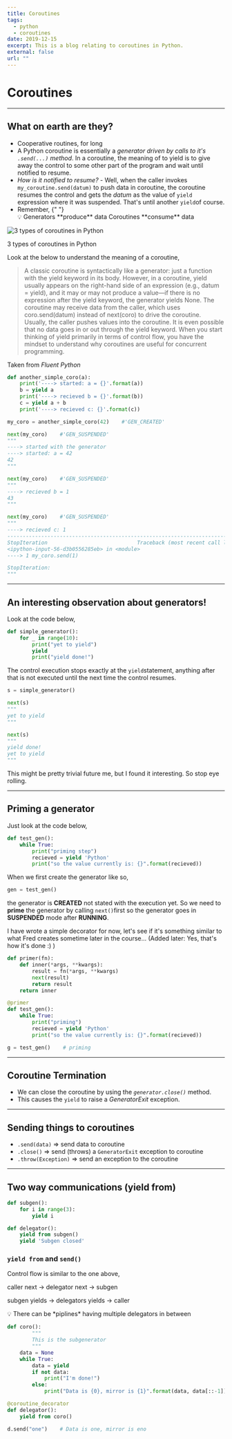 ```yaml
---
title: Coroutines
tags:
  - python
  - coroutines
date: 2019-12-15
excerpt: This is a blog relating to coroutines in Python.
external: false
url: ""
---
```


# Coroutines

---

## What on earth are they?

- Cooperative routines, for long
- A Python coroutine is essentially a _generator driven by calls to it's `.send(...)` method_. In a coroutine, the meaning of to yield is to give away the control to some other part of the program and wait until notified to resume.
- _How is it notified to resume?_ - Well, when the caller invokes `my_coroutine.send(datum)` to push data in coroutine, the coroutine resumes the control and gets the _datum_ as the value of `yield` expression where it was suspended. That's until another `yield`of course.
- Remember,
  {" "}
  <aside>💡 Generators **produce** data Coroutines **consume** data</aside>

![3 types of coroutines in Python](Coroutines%2014294c3a13be4787bf042af56d8d3958/Untitled.png)

3 types of coroutines in Python

Look at the below to understand the meaning of a coroutine,

> A classic coroutine is syntactically like a generator: just a function with the yield keyword in its body. However, in a coroutine, yield usually appears on the right-hand side of an expression (e.g., datum = yield), and it may or may not produce a value—if there is no expression after the yield keyword, the generator yields None. The coroutine may receive data from the caller, which uses coro.send(datum) instead of next(coro) to drive the coroutine. Usually, the caller pushes values into the coroutine. It is even possible that no data goes in or out through the yield keyword. When you start thinking of yield primarily in terms of control flow, you have the mindset to understand why coroutines are useful for concurrent programming.

Taken from _Fluent Python_

```python
def another_simple_coro(a):
    print('----> started: a = {}'.format(a))
    b = yield a
    print('----> recieved b = {}'.format(b))
    c = yield a + b
    print('----> recieved c: {}'.format(c))

my_coro = another_simple_coro(42)    #'GEN_CREATED'

next(my_coro)    #'GEN_SUSPENDED'
"""
----> started with the generator
----> started: a = 42
42
"""

next(my_coro)    #'GEN_SUSPENDED'
"""
----> recieved b = 1
43
"""

next(my_coro)    #'GEN_SUSPENDED'
"""
----> recieved c: 1
---------------------------------------------------------------------------
StopIteration                             Traceback (most recent call last)
<ipython-input-56-d3b0556285eb> in <module>
----> 1 my_coro.send(1)

StopIteration:
"""
```

---

## An interesting observation about generators!

Look at the code below,

```python
def simple_generator():
    for _ in range(10):
        print("yet to yield")
        yield
        print("yield done!")
```

The control execution stops exactly at the `yield`statement, anything after that is not executed until the next time the control resumes.

```python
s = simple_generator()

next(s)
"""
yet to yield
"""
```

```python
next(s)
"""
yield done!
yet to yield
"""
```

This might be pretty trivial future me, but I found it interesting. So stop eye rolling.

---

## Priming a generator

Just look at the code below,

```python
def test_gen():
    while True:
        print("priming step")
        recieved = yield 'Python'
        print("so the value currently is: {}".format(recieved))
```

When we first create the generator like so,

```python
gen = test_gen()
```

the generator is **CREATED** not stated with the execution yet. So we need to **prime** the generator by calling `next()`first so the generator goes in **SUSPENDED** mode after **RUNNING**.

I have wrote a simple decorator for now, let's see if it's something similar to what Fred creates sometime later in the course... (Added later: Yes, that's how it's done :) )

```python
def primer(fn):
    def inner(*args, **kwargs):
        result = fn(*args, **kwargs)
        next(result)
        return result
    return inner

@primer
def test_gen():
    while True:
        print("priming")
        recieved = yield 'Python'
        print("so the value currently is: {}".format(recieved))

g = test_gen()    # priming
```

---

## Coroutine Termination

- We can close the coroutine by using the _`generator.close()`_ method.
- This causes the `yield` to raise a _GeneratorExit_ exception.

---

## Sending things to coroutines

- `.send(data)` ⇒ send data to coroutine
- `.close()` ⇒ send (throws) a `GeneratorExit` exception to coroutine
- `.throw(Exception)` ⇒ send an exception to the coroutine

---

## Two way communications (yield from)

```python
def subgen():
    for i in range(3):
        yield i

def delegator():
    yield from subgen()
    yield 'Subgen closed'
```

### `yield from` and `send()`

Control flow is similar to the one above,

caller next → delegator next → subgen

subgen yields → delegators yields → caller

<aside>
💡 There can be *piplines* having multiple delegators in between

</aside>

```python
def coro():
		"""
		This is the subgenerator
		"""
    data = None
    while True:
        data = yield
        if not data:
            print("I'm done!")
        else:
            print("Data is {0}, mirror is {1}".format(data, data[::-1]))

@coroutine_decorator
def delegator():
    yield from coro()

d.send("one")    # Data is one, mirror is eno
```
